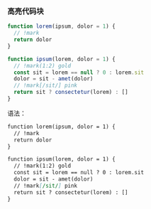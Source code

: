 ### 高亮代码块
```js
function lorem(ipsum, dolor = 1) {
  // !mark
  return dolor
}

function ipsum(lorem, dolor = 1) {
  // !mark(1:2) gold
  const sit = lorem == null ? 0 : lorem.sit
  dolor = sit - amet(dolor)
  // !mark[/sit/] pink
  return sit ? consectetur(lorem) : []
}
```
语法：
```md
function lorem(ipsum, dolor = 1) {
  // !mark
  return dolor
}

function ipsum(lorem, dolor = 1) {
  // !mark(1:2) gold
  const sit = lorem == null ? 0 : lorem.sit
  dolor = sit - amet(dolor)
  // !mark[/sit/] pink
  return sit ? consectetur(lorem) : []
}
```